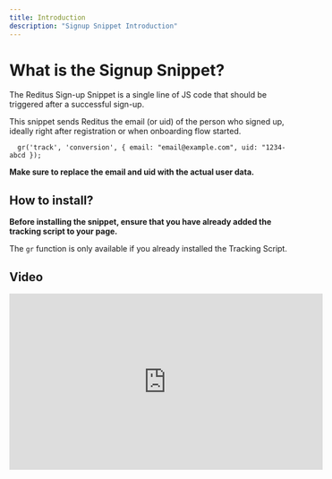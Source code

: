 ```yaml
---
title: Introduction
description: "Signup Snippet Introduction"
---
```


# What is the Signup Snippet?

The Reditus Sign-up Snippet is a single line of JS code that should be triggered after a successful sign-up.

This snippet sends Reditus the email (or uid) of the person who signed up, ideally right after registration or when onboarding flow started.

```
  gr('track', 'conversion', { email: "email@example.com", uid: "1234-abcd });
```

**Make sure to replace the email and uid with the actual user data.**


## How to install?

**Before installing the snippet, ensure that you have already added the tracking script to your page.**

The `gr` function is only available if you already installed the Tracking Script.

## Video

<iframe
  width="560"
  height="315"
  src="https://youtu.be/_hK5WK28nLU"
  title="YouTube video player"
  frameborder="0"
  allow="accelerometer; autoplay; clipboard-write; encrypted-media; gyroscope; picture-in-picture"
  allowfullscreen
></iframe>
